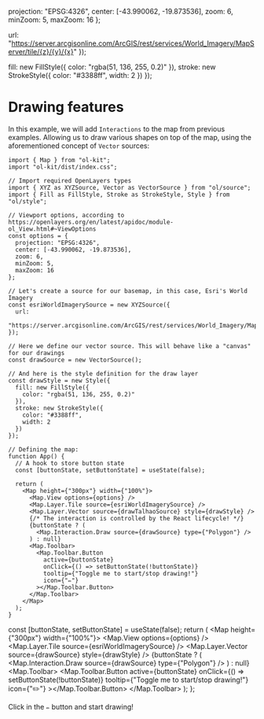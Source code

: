 
  projection: "EPSG:4326",
  center: [-43.990062, -19.873536],
  zoom: 6,
  minZoom: 5,
  maxZoom: 16
};

  url:
    "https://server.arcgisonline.com/ArcGIS/rest/services/World_Imagery/MapServer/tile/{z}/{y}/{x}"
});


  fill: new FillStyle({
    color: "rgba(51, 136, 255, 0.2)"
  }),
  stroke: new StrokeStyle({
    color: "#3388ff",
    width: 2
  })
});

<Meta title="Examples/Interactions/Drawing features" />

# Drawing features

In this example, we will add `Interactions` to the map from previous examples. Allowing us to draw various shapes on top of the map, using the aforementioned concept of `Vector` sources:

```tsx
import { Map } from "ol-kit";
import "ol-kit/dist/index.css";

// Import required OpenLayers types
import { XYZ as XYZSource, Vector as VectorSource } from "ol/source";
import { Fill as FillStyle, Stroke as StrokeStyle, Style } from "ol/style";

// Viewport options, according to https://openlayers.org/en/latest/apidoc/module-ol_View.html#~ViewOptions
const options = {
  projection: "EPSG:4326",
  center: [-43.990062, -19.873536],
  zoom: 6,
  minZoom: 5,
  maxZoom: 16
};

// Let's create a source for our basemap, in this case, Esri's World Imagery
const esriWorldImagerySource = new XYZSource({
  url:
    "https://server.arcgisonline.com/ArcGIS/rest/services/World_Imagery/MapServer/tile/{z}/{y}/{x}"
});

// Here we define our vector source. This will behave like a "canvas" for our drawings
const drawSource = new VectorSource();

// And here is the style definition for the draw layer
const drawStyle = new Style({
  fill: new FillStyle({
    color: "rgba(51, 136, 255, 0.2)"
  }),
  stroke: new StrokeStyle({
    color: "#3388ff",
    width: 2
  })
});

// Defining the map:
function App() {
  // A hook to store button state
  const [buttonState, setButtonState] = useState(false);

  return (
    <Map height={"300px"} width={"100%"}>
      <Map.View options={options} />
      <Map.Layer.Tile source={esriWorldImagerySource} />
      <Map.Layer.Vector source={drawTalhaoSource} style={drawStyle} />
      {/* The interaction is controlled by the React lifecycle! */}
      {buttonState ? (
        <Map.Interaction.Draw source={drawSource} type={"Polygon"} />
      ) : null}
      <Map.Toolbar>
        <Map.Toolbar.Button
          active={buttonState}
          onClick={() => setButtonState(!buttonState)}
          tooltip={"Toggle me to start/stop drawing!"}
          icon={"✏️"}
        ></Map.Toolbar.Button>
      </Map.Toolbar>
    </Map>
  );
}
```

  const [buttonState, setButtonState] = useState(false);
  return (
    <Map height={"300px"} width={"100%"}>
      <Map.View options={options} />
      <Map.Layer.Tile source={esriWorldImagerySource} />
      <Map.Layer.Vector source={drawSource} style={drawStyle} />
      {buttonState ? (
        <Map.Interaction.Draw source={drawSource} type={"Polygon"} />
      ) : null}
      <Map.Toolbar>
        <Map.Toolbar.Button
          active={buttonState}
          onClick={() => setButtonState(!buttonState)}
          tooltip={"Toggle me to start/stop drawing!"}
          icon={"✏️"}
        ></Map.Toolbar.Button>
      </Map.Toolbar>
    </Map>
  );
};

Click in the `✏️` button and start drawing!

<Story name="Adding a basemap layer">
  <Content />
</Story>
